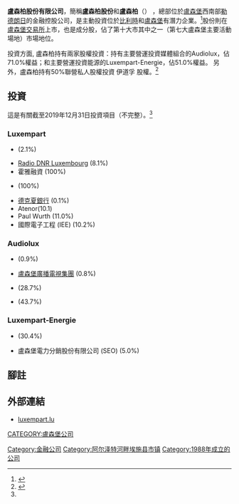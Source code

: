 {{Infobox Company
|company_name = 盧森柏股份有限公司<br>Luxempart S.A.
|company_logo =Luxempart Logo.svg
|company_type = 上市公司 
|market_information = {{LuxSE|isin=LU0502900771|LUXP}}
|company_slogan = 
|foundation = {{start date and age|1988}}
|location = {{LUX}}[[盧森堡|盧森堡]][[勒德朗日|勒德朗日]]萊奧拉瓦爾大道12號
|key_people =François Tesch（董事長）<br>John Penning（首席執行官）<br>Jacquot Schwertzer（首席執行官）

|industry = [[投資|投資]]、[[私人股權|私人股權]] 
|sales =
|profit = 2.07449億歐元（截至2019年12月31日止）
|asset = 15.93423億歐元（截至2019年12月31日止）
|revenue = 2.15852億歐元（截至2019年12月31日止）
|market_value =8.9979億歐元（2020年10月23日）
|num_employees = 
|products =在[[盧森堡|盧森堡]]和[[比利時|比利時]]投資有價值營運企業。
|homepage = [http://www.luxempart.lu www.luxempart.lu]
}}

'''盧森柏股份有限公司'''，簡稱'''盧森柏股份'''和'''盧森柏'''（{{lang-en|'''Luxempart S.A.'''}}） ，總部位於[[盧森堡|盧森堡]]西南部[[勒德朗日|勒德朗日]]的金融控股公司，是主動投資位於[[比利時|比利時]]和[[盧森堡|盧森堡]]有潛力企業。<ref name="Rapport annuel">{{cite web |url=https://www.luxempart.lu/sites/default/files/medias/report/2020-07/lxp_04_200195_rapport_annuel_2019_en_r3-final.pdf |title=Rapport annuel |accessdate=2020-10-26 |format=PDF |publisher=Luxempart |archive-date=2021-04-27 |archive-url=https://web.archive.org/web/20210427061539/https://www.luxempart.lu/sites/default/files/medias/report/2020-07/lxp_04_200195_rapport_annuel_2019_en_r3-final.pdf |dead-url=no }}</ref>股份則在[[盧森堡交易所|盧森堡交易所]]上市，也是{{tsl|en|LuxX Index|盧森堡交易所指數}}成分股，佔了第十大市其中之一（第七大盧森堡主要活動場地）市場地位。

投資方面, 盧森柏持有兩家股權投資：持有主要營運投資媒體組合的Audiolux，佔71.0%權益；和主要營運投資能源的Luxempart-Energie，佔51.0%權益。 另外，盧森柏持有50%聯營私人股權投資 伊道孚 股權。<ref name="Principales participations">{{cite web |url=https://www.luxempart.lu/portfolio |title=Principales participations |date=31 December 2006 |accessdate=2007-08-21 |archive-date=2021-04-27 |archive-url=https://web.archive.org/web/20210427055030/https://www.luxempart.lu/portfolio |dead-url=no }}</ref>

==投資==
這是有關截至2019年12月31日投資項目（不完整）。<ref name="Principales participations" />

===Luxempart===
* {{tsl|en|SES S.A.|SES企業}} (2.1%)
* [[Radio_DNR_Luxembourg|Radio DNR Luxembourg]] (8.1%)
* 霍雅融資 (100%)
* {{tsl|en|Foyer S.A.|霍雅保險}} (100%)
* [[德克夏銀行|德克夏銀行]] (0.1%)
* Atenor(10.1)
* Paul Wurth (11.0%)
* 國際電子工程 (IEE) (10.2%)

===Audiolux===
* {{tsl|en|SES S.A.|SES企業}} (0.9%)
* [[盧森堡廣播電視集團|盧森堡廣播電視集團]] (0.8%)
* {{tsl|en|Utopia Group|理想企業}} (28.7%)
* {{tsl|en|Vox Mobile|VOX流動通信}} (43.7%)

===Luxempart-Energie===
* {{tsl|en|Cegedel|盧森堡電力}} (30.4%)
* 盧森堡電力分銷股份有限公司 (SEO) (5.0%)

==腳註==
{{Reflist}}

==外部連結==
* [http://www.luxempart.lu luxempart.lu] {{Wayback|url=http://www.luxempart.lu/ |date=20200421083050 }}

{{Portal|Companies}}

[[Category:金融公司|Category:金融公司]]
[[Category:阿尔泽特河畔埃施县市镇|Category:阿尔泽特河畔埃施县市镇]]
[[Category:1988年成立的公司|Category:1988年成立的公司]]
[[CATEGORY:盧森堡公司|CATEGORY:盧森堡公司]]